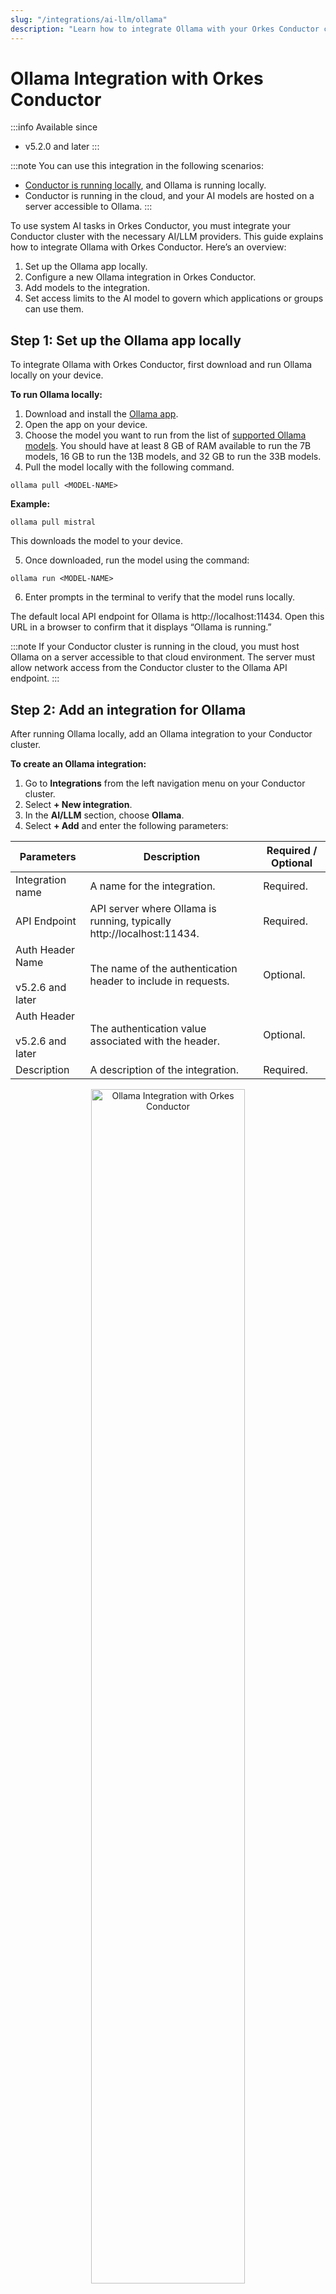 ```yaml
---
slug: "/integrations/ai-llm/ollama"
description: "Learn how to integrate Ollama with your Orkes Conductor cluster."
---
```



# Ollama Integration with Orkes Conductor

:::info Available since
- v5.2.0 and later
:::

:::note
You can use this integration in the following scenarios:
- [Conductor is running locally](https://orkes.io/content/get-orkes-conductor#orkes-conductorlocal-setup), and Ollama is running locally.
- Conductor is running in the cloud, and your AI models are hosted on a server accessible to Ollama.
:::

To use system AI tasks in Orkes Conductor, you must integrate your Conductor cluster with the necessary AI/LLM providers. This guide explains how to integrate Ollama with Orkes Conductor. Here’s an overview:

1. Set up the Ollama app locally.
2. Configure a new Ollama integration in Orkes Conductor.
3. Add models to the integration.
4. Set access limits to the AI model to govern which applications or groups can use them.

## Step 1: Set up the Ollama app locally

To integrate Ollama with Orkes Conductor, first download and run Ollama locally on your device.

**To run Ollama locally:**

1. Download and install the [Ollama app](https://ollama.com/download).
2. Open the app on your device.
3. Choose the model you want to run from the list of [supported Ollama models](https://ollama.com/library). You should have at least 8 GB of RAM available to run the 7B models, 16 GB to run the 13B models, and 32 GB to run the 33B models.
4. Pull the model locally with the following command. 

```shell
ollama pull <MODEL-NAME> 
```

**Example:**

```shell
ollama pull mistral
```

This downloads the model to your device. 

5. Once downloaded, run the model using the command:

```shell
ollama run <MODEL-NAME> 
```

6. Enter prompts in the terminal to verify that the model runs locally.

The default local API endpoint for Ollama is http://localhost:11434. Open this URL in a browser to confirm that it displays “Ollama is running.”

:::note
If your Conductor cluster is running in the cloud, you must host Ollama on a server accessible to that cloud environment. The server must allow network access from the Conductor cluster to the Ollama API endpoint.
:::

## Step 2: Add an integration for Ollama

After running Ollama locally, add an Ollama integration to your Conductor cluster.

**To create an Ollama integration:**

1. Go to **Integrations** from the left navigation menu on your Conductor cluster.
2. Select **+ New integration**.
3. In the **AI/LLM** section, choose **Ollama**.
4. Select **+ Add** and enter the following parameters:

| Parameters | Description | Required / Optional | 
| ---------- | ----------- | ------------------- | 
| Integration name | A name for the integration. | Required. | 
| API Endpoint | API server where Ollama is running, typically http://localhost:11434. | Required. | 
| Auth Header Name<br/><br/> <TableNote title="Available since">v5.2.6 and later</TableNote> | The name of the authentication header to include in requests. | Optional. | 
| Auth Header <br/><br/> <TableNote title="Available since">v5.2.6 and later</TableNote> | The authentication value associated with the header. | Optional. |
| Description | A description of the integration. | Required. | 

<p align="center"><img src="/content/img/create-new-ollama-integration.png" alt="Ollama Integration with Orkes Conductor" width="70%" height="auto"></img></p>

5. (Optional) Toggle the **Active** button off if you don’t want to activate the integration instantly.
6. Select **Save**.

## Step 3: Add Ollama models

Once you’ve integrated Ollama, the next step is to configure specific models. Add the model that you have set up on your local device.

**To add a model to the Ollama integration:**

1. Go to the **Integrations** and select the **+** button next to the integration created.

<p align="center"><img src="/content/img/create-new-model-for-ollama-integration.png" alt="Create new model for Ollama Integration" width="100%" height="auto"></img></p>

2. Select **+ New model**.
3. Enter the **Model name** and a **Description**. Add the model that you have set up on your local device.

<p align="center"><img src="/content/img/creating-new-model-for-ollama-integration.png" alt="Creating new model for Ollama Integration" width="70%" height="auto"></img></p>

4. (Optional) Toggle the **Active** button off if you don’t want to activate the model instantly.
5. Select **Save**.

This saves the model for future use in AI tasks within Orkes Conductor.

## Step 4: Set access limits to integration

Once the integration is configured, set access controls to manage which [applications](https://orkes.io/content/access-control-and-security/applications) or [groups](https://orkes.io/content/access-control-and-security/users-and-groups#groups) can use the models.

**To provide access to an application or group:**

1. Go to **Access Control** > **Applications** or **Groups** from the left navigation menu on your Conductor cluster.
2. Create a new group/application or select an existing one.
3. In the **Permissions** section, select **+ Add Permission**.
4. In the **Integration** tab, select the required AI models and toggle the necessary permissions.
5. Select **Add Permissions**. 

<p align="center"><img src="/content/img/add-integration-permission-for-ollama.png" alt="Add Permissions for Ollama Integration" width="70%" height="auto"></img></p>

The group or application can now access the AI model according to the configured permissions.

With the integration in place, you can now create workflows using [AI/LLM tasks](https://orkes.io/content/category/reference-docs/ai-tasks).

## More resources

- [Using AI Models or LLMs](https://orkes.io/content/developer-guides/using-llms-in-your-orkes-conductor-workflows)
- [Using Vector Databases](https://orkes.io/content/developer-guides/using-vector-databases-in-your-orkes-conductor-workflows)
- [Using AI Prompts](https://orkes.io/content/developer-guides/creating-and-managing-gen-ai-prompt-templates)
- [AI Orchestration Tutorials](https://orkes.io/content/developer-guides/quickstart-ai-orchestration)